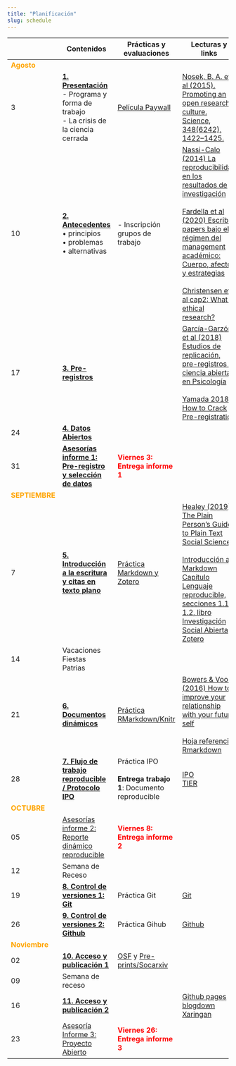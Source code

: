 ```yaml
---
title: "Planificación"
slug: schedule
---
```



|      |  <i class="fas fa-chalkboard-teacher"></i>  Contenidos     |  <i class="fas fa-user-edit"></i>  Prácticas y evaluaciones | <i class="fas fa-book-reader"></i> Lecturas y links
- |-----------|-----------|----------
<font color="orange"> **Agosto** </font> |   |   |
3 | [**1. Presentación**](/class/01-class) <br> - Programa y forma  de trabajo <br/> - La crisis de la ciencia cerrada  | [Película Paywall](https://amara.org/en/videos/nTk5qVME6PP7/es/2350702/)  |  [Nosek, B. A. et al (2015). Promoting an open research culture. Science, 348(6242), 1422–1425.](https://doi.org/10.1126/science.aab2374)
10  | [**2. Antecedentes**](/class/02-class) <br> • principios <br> • problemas <br> • alternativas  | - Inscripción grupos de trabajo  |  [Nassi-Calo (2014) La reproducibilidad en los resultados de investigación](http://blog.scielo.org/es/2014/02/27/la-reproducibilidad-en-los-resultados-de-investigacion-la-punta-del-iceberg/) <br> <br> [Fardella et al (2020) Escribir papers bajo el régimen del management académico: Cuerpo, afectos y estrategias](/docs/fardella2020escribirpapers.pdf) <br><br> [Christensen et al cap2: What is ethical research?](/docs/CAP2 Christensen et al (2019) Transparent and Reproducible Social Science Research.pdf)
17  | [**3. Pre-registros**]()  |    |  [García-Garzón et al (2018) Estudios de replicación, pre-registros y ciencia abierta en Psicología](/docs/ciencia_abierta_psicologia.pdf) <br><br> [Yamada 2018 How to Crack Pre-registration](https://www.frontiersin.org/articles/10.3389/fpsyg.2018.01831/full)
24  | [**4. Datos Abiertos**]()  |   |
31  | [**Asesorías informe 1: Pre-registro y selección de datos**](/programa/#entrega-1-20-pre-registro-y-descripción-de-datos)  | <font color="red"> **Viernes 3: Entrega informe 1** </font>   |
<font color="orange"> **SEPTIEMBRE** </font> |   |   |
7  | [**5. Introducción a la escritura y citas en texto plano**](/class/05-class)   | [Práctica Markdown y Zotero](/assignment/02-code)  | [Healey (2019) The Plain Person’s Guide to Plain Text Social Science](https://plain-text.co/) <br> <br>[Introducción a Markdown](http://rusersgroup.com/blog/rmarkdown) <br> [Capítulo Lenguaje reproducible, secciones 1.1 y 1.2, libro Investigación Social Abierta](https://juancarloscastillo.github.io/in-socabi/lenguaje-reproducible.html) <br> [Zotero](https://www.zotero.org/)
14 | Vacaciones Fiestas Patrias
21 | [**6. Documentos dinámicos**](/slides/06-rmarkdown/06_rmarkdown.html)  | [Práctica RMarkdown/Knitr]()  | [Bowers & Voors (2016) How to improve your relationship with your future self](https://scielo.conicyt.cl/pdf/revcipol/v36n3/art11.pdf)<br><br> [Hoja referencia Rmarkdown](https://rstudio.com/wp-content/uploads/2015/03/rmarkdown-spanish.pdf)
28 | [**7. Flujo de trabajo reproducible / Protocolo IPO**](/class/06-class)  | Práctica IPO <br> <br> **Entrega trabajo 1**: Documento reproducible  | [IPO](https://juancarloscastillo.github.io/ipo/) <br> [TIER](https://www.projecttier.org/)
<font color="orange"> **OCTUBRE** </font> |   |   |
05  | [Asesorías informe 2: Reporte dinámico reproducible](/programa/#entrega-2-30-reporte-dinámico-reproduciblee)  | <font color="red"> **Viernes 8: Entrega informe 2** </font>   |
12 | Semana de Receso ||
19 | [**8. Control de versiones 1: Git**](/class/07-class)   | Práctica Git    | [Git](https://git-scm.com/)
26 | [**9. Control de versiones 2: Github**](/class/08class)  | Práctica Gihub  <br>  |[Github](https://github.com/)
<font color="orange"> **Noviembre** </font> |   |   |
02 | [**10. Acceso y publicación 1**](/class/09-class)  | [OSF](https://osf.io/) y [Pre-prints/Socarxiv](https://socopen.org/)  |  |
09  | Semana de receso  |   |
16 | [**11. Acceso y publicación 2**](/class/10-class)  |   | [Github pages](https://pages.github.com/) <br> [blogdown](https://bookdown.org/yihui/blogdown/) <br> [Xaringan](https://slides.yihui.org/xaringan/#1)
23 | [Asesoría Informe 3: Proyecto Abierto](/programa/#entrega-3-50-proyecto-abierto) | <font color="red"> **Viernes 26: Entrega informe 3** </font>
